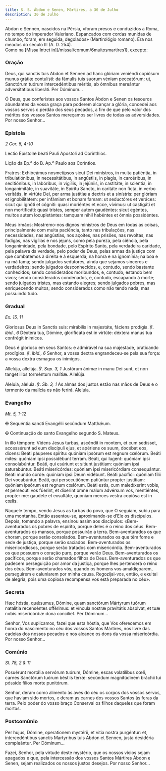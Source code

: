 ```yaml
---
title: S. S. Ábdon e Senen, Mártires, a 30 de Julho
description: 30 de Julho
---
```


<aside>
  Abdon e Sennen, nascidos na Pérsia, «foram presos e conduzidos a Roma, no
  tempo do imperador Valeriano. Espancados com cordas munidas de chumbo, foram,
  em seguida, degolados» (Martirológio romano). Era nos meados do século III (A.
  D. 254).
</aside>

<aside>
  Como na [Missa Intret in](/missal/comum/6muitosmartires1), excepto:
</aside>

### Oração

<div class="side-by-side not-content">

Deus, qui sanctis tuis Abdon et Sennen ad hanc glóriam veniéndi copiósum munus grátiæ contulísti: da fámulis tuis suorum véniam peccatórum; ut, Sanctórum tuórum intercedéntibus méritis, ab ómnibus mereántur adversitátibus liberáti. Per Dóminum...

Ó Deus, que conferistes aos vossos Santos Ábdon e Senen os tesouros abundantes da vossa graça para poderem alcançar a glória, concedei aos vossos servos o perdão dos seus pecados, a fim de que pelo valor dos méritos dos vossos Santos mereçamos ser livres de todas as adversidades. Por nosso Senhor...

</div>

### Epístola

<em>2 Cor. 6, 4-10</em>

<div class="side-by-side not-content">

Lectio Epístolæ beati Pauli Apostoli ad Corinthios.

Lição da Ep.ª do B. Ap.º Paulo aos Coríntios.

Fratres: Exhibeámus nosmetípsos sicut Dei minístros, in multa patiéntia, in tribulatiónibus, in necessitátibus, in angústiis, in plagis, in carcéribus, in seditiónibus, in labóribus, in vigíliis, in jejúniis, in castitáte, in sciéntia, in longanimitáte, in suavitáte, in Spíritu Sancto, in caritáte non ficta, in verbo veritátis, in virtúte Dei, per arma justítiæ a dextris et a sinístris: per glóriam et ignobilitátem: per infámiam et bonam famam: ut seductóres et veráces: sicut qui ignóti et cógniti: quasi moriéntes et ecce, vívimus: ut castigáti et non mortificáti: quasi tristes, semper autem gaudéntes: sicut egéntes, multos autem locupletántes: tamquam nihil habéntes et ómnia possidéntes.

Meus irmãos: Mostremo-nos dignos ministros de Deus em todas as coisas, principalmente com muita paciência, tanto nas tribulações, nas necessidades, nas angústias, nos açoites, nas prisões, nas revoltas, nas fadigas, nas vigílias e nos jejuns, como pela pureza, pela ciência, pela longanimidade, pela bondade, pelo Espírito Santo, pela verdadeira caridade, pela palavra da verdade, pelo poder de Deus, pelas armas da justiça com que combatemos à direita e à esquerda; na honra e na ignomínia; na boa e na má fama; sendo julgados sedutores, ainda que sejamos sinceros e verdadeiros; sendo julgados desconhecidos, e, contudo, sendo bastante conhecidos; sendo considerados moribundos, e, contudo, estando bem vivos; sendo considerados condenados, e, contudo, escapando à morte; sendo julgados tristes, mas estando alegres; sendo julgados pobres, mas enriquecendo muitos; sendo considerados como não tendo nada, mas possuindo tudo.

</div>

### Gradual

<em>Ex. 15, 11</em>

<div class="side-by-side not-content">

Gloriosus Deus in Sanctis suis: mirábilis in majestáte, fáciens prodígia. ℣. <em>ibid., 6</em> Déxtera tua, Dómine, glorificáta est in virtúte: déxtera manus tua confrégit inimícos.

Deus é glorioso em seus Santos: e admirável na sua majestade, praticando prodígios. ℣. <em>ibid., 6</em> Senhor, a vossa dextra engrandeceu-se pela sua força: a vossa dextra esmagou os inimigos.

Allelúja, allelúja. ℣. <em>Sap. 3, 1</em> Justórum ánimæ in manu Dei sunt, et non tanget illos torméntum malítiæ. Allelúja.

Aleluia, aleluia. ℣. <em>Sb. 3, 1</em> As almas dos justos estão nas mãos de Deus e o tormento da malícia os não ferirá. Aleluia.

</div>

### Evangelho

<em>Mt. 5, 1-12</em>

<div class="side-by-side not-content">

<span class="cross text-red-500">✠</span> Sequéntia sancti Evangélii secúndum
Matthǽum.

<span class="cross text-red-500">✠</span> Continuação do santo Evangelho segundo
S. Mateus.

In illo témpore: Videns Jesus turbas, ascéndit in montem, et cum sedísset, accessérunt ad eum discípuli ejus, et apériens os suum, docébat eos, dicens: Beáti páuperes spíritu: quóniam ipsórum est regnum cœlórum. Beáti mites: quóniam ipsi possidébunt terram. Beáti, qui lugent: quóniam ipsi consolabúntur. Beáti, qui esúriunt et sítiunt justítiam: quóniam ipsi saturabúntur. Beáti misericórdes: quóniam ipsi misericórdiam consequántur. Beáti mundo corde: quóniam ipsi Deum vidébunt. Beáti pacífici: quóniam fílii Dei vocabúntur. Beáti, qui persecutiónem patiúntur propter justítiam: quóniam ipsórum est regnum cœlórum. Beáti estis, cum maledíxerint vobis, et persecúti vos fúerint, et díxerint omne malum advérsum vos, mentiéntes, propter me: gaudete et exsultáte, quóniam merces vestra copiósa est in cœlis.

Naquele tempo, vendo Jesus as turbas do povo, que O seguiam, subiu para uma montanha. Então assentou-se, aproximando-se d’Ele os discípulos. Depois, tomando a palavra, ensinou assim aos discípulos: «Bem-aventurados os pobres de espírito, porque deles é o reino dos céus. Bem-aventurados os mansos, porque possuirão a terra. Bem-aventurados os que choram, porque serão consolados. Bem-aventurados os que têm fome e sede de justiça, porque serão saciados. Bem-aventurados os misericordiosos, porque serão tratados com misericórdia. Bem-aventurados os que possuem o coração puro, porque verão Deus. Bem-aventurados os pacíficos, porque serão chamados filhos de Deus. Bem-aventurados os que padecem perseguição por amor da justiça, porque lhes pertencerá o reino dos céus. Bem-aventurados vós, quando os homens vos amaldiçoarem, perseguirem e caluniarem por minha causa. Regozijai-vos, então, e exultai de alegria, pois uma copiosa recompensa vos está preparada no céu».

</div>

### Secreta

<div class="side-by-side not-content">

Hæc hóstia, quǽsumus, Dómine, quam sanctórum Mártyrum tuórum natalítia recenséntes offérimus: et víncula nostræ pravitátis absolvat, et tuæ nobis misericórdiæ dona concíliet. Per Dóminum...

Senhor, Vos suplicamos, fazei que esta hóstia, que Vos oferecemos em honra do nascimento no céu dos vossos Santos Mártires, nos livre das cadeias dos nossos pecados e nos alcance os dons da vossa misericórdia. Por nosso Senhor...

</div>

### Comúnio

<em>Sl. 78, 2 & 11</em>

<div class="side-by-side not-content">

Posuérunt mortália servórum tuórum, Dómine, escas volatílibus cœli, carnes Sanctórum tuórum béstiis terræ: secúndum magnitúdinem bráchii tui pósside fílios morte punitórum.

Senhor, deram como alimento às aves do céu os corpos dos vossos servos, que haviam sido mortos, e deram as carnes dos vossos Santos às feras da terra. Pelo poder do vosso braço Conservai os filhos daqueles que foram mortos.

</div>

### Postcomúnio

<div class="side-by-side not-content">

Per hujus, Dómine, operationem mystérii, et vitia nostra purgéntur: et, intercedéntibus sanctis Martyribus tuis Abdon et Sennen, justa desidéria compleántur. Per Dóminum...

Fazei, Senhor, pela virtude deste mystério, que os nossos vícios sejam apagados e que, pela intercessão dos vossos Santos Mártires Ábdon e Senen, sejam realizados os nossos justos desejos. Por nosso Senhor...

</div>
